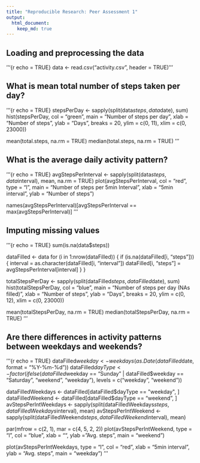 ---
title: "Reproducible Research: Peer Assessment 1"
output: 
  html_document:
    keep_md: true
---


## Loading and preprocessing the data
'''{r echo = TRUE}
data <- read.csv("activity.csv", header = TRUE)
'''


## What is mean total number of steps taken per day?
'''{r echo = TRUE}
stepsPerDay <- sapply(split(data$steps, data$date), sum)
hist(stepsPerDay, 
     col = "green", 
     main = "Number of steps per day", 
     xlab = "Number of steps",
     ylab = "Days",
     breaks = 20,
     ylim = c(0, 11),
     xlim = c(0, 23000))

mean(total.steps, na.rm = TRUE)
median(total.steps, na.rm = TRUE)
'''


## What is the average daily activity pattern?
'''{r echo = TRUE}
avgStepsPerInterval <- sapply(split(data$steps, data$interval), mean, na.rm = TRUE)
plot(avgStepsPerInterval, 
     col = "red",
     type = "l", 
     main = "Number of steps per 5min Interval",
     xlab = "5min interval", 
     ylab = "Number of steps")

names(avgStepsPerInterval)[avgStepsPerInterval == max(avgStepsPerInterval)]
'''


## Imputing missing values
'''{r echo = TRUE}
sum(is.na(data$steps))

dataFilled <- data
for (i in 1:nrow(dataFilled)) {
  if (is.na(dataFilled[i, "steps"])) {
    interval = as.character(dataFilled[i, "interval"])
    dataFilled[i, "steps"] = avgStepsPerInterval[interval]
  }
}

totalStepsPerDay <- sapply(split(dataFilled$steps, dataFilled$date), sum)
hist(totalStepsPerDay, 
     col = "blue", 
     main = "Number of steps per day (NAs filled)", 
     xlab = "Number of steps",
     ylab = "Days",
     breaks = 20,
     ylim = c(0, 12),
     xlim = c(0, 23000))

mean(totalStepsPerDay, na.rm = TRUE)
median(totalStepsPerDay, na.rm = TRUE)
'''


## Are there differences in activity patterns between weekdays and weekends?
'''{r echo = TRUE}
dataFilled$weekday <- weekdays(as.Date(dataFilled$date, format = "%Y-%m-%d"))
dataFilled$dayType <- factor(ifelse(dataFilled$weekday == "Sunday" | dataFilled$weekday == 
                                           "Saturday", "weekend", "weekday"), levels = c("weekday", "weekend"))

dataFilledWeekdays  <- dataFilled[dataFilled$dayType == "weekday", ]
dataFilledWeekend   <- dataFilled[dataFilled$dayType == "weekend", ]
avStepsPerIntWeekdays <- sapply(split(dataFilledWeekdays$steps, dataFilledWeekdays$interval), mean)
avStepsPerIntWeekend  <- sapply(split(dataFilledWeekend$steps, dataFilledWeekend$interval), mean)

par(mfrow = c(2, 1), mar = c(4, 5, 2, 2))
plot(avStepsPerIntWeekend, 
     type = "l", 
     col = "blue",
     xlab = "",
     ylab = "Avg. steps",
     main = "weekend")

plot(avStepsPerIntWeekdays, 
     type = "l", 
     col = "red",
     xlab = "5min interval",
     ylab = "Avg. steps",
     main = "weekday")
'''